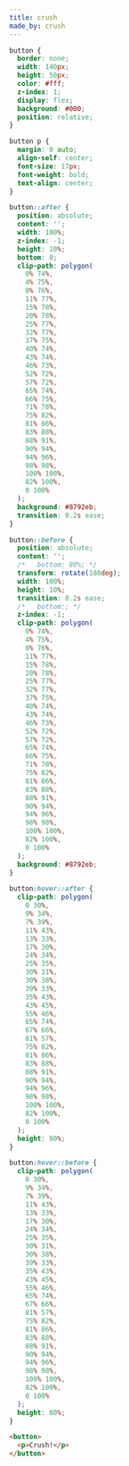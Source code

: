 ```yaml
---
title: crush
made_by: crush
---
```


```css
button {
  border: none;
  width: 140px;
  height: 50px;
  color: #fff;
  z-index: 1;
  display: flex;
  background: #000;
  position: relative;
}

button p {
  margin: 0 auto;
  align-self: center;
  font-size: 17px;
  font-weight: bold;
  text-align: center;
}

button::after {
  position: absolute;
  content: '';
  width: 100%;
  z-index: -1;
  height: 10%;
  bottom: 0;
  clip-path: polygon(
    0% 74%,
    4% 75%,
    8% 76%,
    11% 77%,
    15% 78%,
    20% 78%,
    25% 77%,
    32% 77%,
    37% 75%,
    40% 74%,
    43% 74%,
    46% 73%,
    52% 72%,
    57% 72%,
    65% 74%,
    66% 75%,
    71% 78%,
    75% 82%,
    81% 86%,
    83% 88%,
    88% 91%,
    90% 94%,
    94% 96%,
    98% 98%,
    100% 100%,
    82% 100%,
    0 100%
  );
  background: #8792eb;
  transition: 0.2s ease;
}

button::before {
  position: absolute;
  content: '';
  /*   bottom: 80%; */
  transform: rotate(180deg);
  width: 100%;
  height: 10%;
  transition: 0.2s ease;
  /*   bottom:; */
  z-index: -1;
  clip-path: polygon(
    0% 74%,
    4% 75%,
    8% 76%,
    11% 77%,
    15% 78%,
    20% 78%,
    25% 77%,
    32% 77%,
    37% 75%,
    40% 74%,
    43% 74%,
    46% 73%,
    52% 72%,
    57% 72%,
    65% 74%,
    66% 75%,
    71% 78%,
    75% 82%,
    81% 86%,
    83% 88%,
    88% 91%,
    90% 94%,
    94% 96%,
    98% 98%,
    100% 100%,
    82% 100%,
    0 100%
  );
  background: #8792eb;
}

button:hover::after {
  clip-path: polygon(
    0 30%,
    9% 34%,
    7% 39%,
    11% 43%,
    13% 33%,
    17% 30%,
    24% 34%,
    25% 35%,
    30% 31%,
    30% 38%,
    39% 33%,
    35% 43%,
    43% 45%,
    55% 46%,
    65% 74%,
    67% 66%,
    81% 57%,
    75% 82%,
    81% 86%,
    83% 88%,
    88% 91%,
    90% 94%,
    94% 96%,
    98% 98%,
    100% 100%,
    82% 100%,
    0 100%
  );
  height: 80%;
}

button:hover::before {
  clip-path: polygon(
    0 30%,
    9% 34%,
    7% 39%,
    11% 43%,
    13% 33%,
    17% 30%,
    24% 34%,
    25% 35%,
    30% 31%,
    30% 38%,
    39% 33%,
    35% 43%,
    43% 45%,
    55% 46%,
    65% 74%,
    67% 66%,
    81% 57%,
    75% 82%,
    81% 86%,
    83% 88%,
    88% 91%,
    90% 94%,
    94% 96%,
    98% 98%,
    100% 100%,
    82% 100%,
    0 100%
  );
  height: 80%;
}
```

```html
<button>
  <p>Crush!</p>
</button>
```
